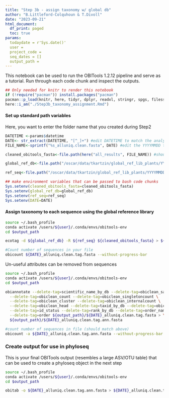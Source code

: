 ```yaml
---
title: "Step 3b - assign taxonomy w/ global db"
author: "B.Littleford-Colquhoun & T.Divoll"
date: "2023-09-21"
html_document:
  df_print: paged
  toc: true
params:
  todaydate = r'Sys.date()'
  user =
  project_code = 
  seq_dates = []
  output_path = 
---
```

This notebook can be used to run the OBITools 1.2.12 pipeline and serve as a tutorial. Run through each code chunk and inspect the outputs.

```r
## Only needed for knitr to render this notebook
if (!require("pacman")) install.packages("pacman")
pacman::p_load(knitr, here, tidyr, dplyr, readxl, stringr, spgs, filesstrings)
here::i_am("./Step3b_taxonomy_assignment.Rmd")
```

#### Set up standard path variables
Here, you want to enter the folder name that you created during Step2

```r
DATETIME <-params$datetime
DATE<- str_extract(DATETIME, "[^_]+") #edit DATETIME to match the analysis folder name that was created when running step2, if not still saved in your R environment
FILE_NAME<-sprintf("%s_alluniq.clean.fasta", DATE) #edit the YYYYMMDD to match the date of the file you created at the end of step2 in the "merged_path" directory.

cleaned_obitools_fasta<-file.path(here("all_results", FILE_NAME)) #should not need to edit this code as it pulls the date and file name you set in the previous 2 lines of code

global_ref_db<-file.path("/oscar/data/tkartzin/global_ref_lib_plants/YYYYMMDD/YYYYMMDD_ecoPCRformat") #-d in ecotag; ecoPCR taxonomy Database name. Need to edit YYYYMMDD and name of taxonomy database to match that of the most recent global reference library you want to use.

ref_seq<-file.path("/oscar/data/tkartzin/global_ref_lib_plants/YYYYMMDD/db_YYYYMMDD_P6set.fasta") #-R in ecotag; fasta file containing the reference sequences. Need to edit YYYYMMDD and name of fasta file to match that of the most recent global reference library you want to use. 
```

```r
## make environment variables that can be passed to bash code chunks
Sys.setenv(cleaned_obitools_fasta=cleaned_obitools_fasta)
Sys.setenv(global_ref_db=global_ref_db)
Sys.setenv(ref_seq=ref_seq)
Sys.setenv(DATE=DATE)
```

#### Assign taxonomy to each sequence using the global reference library
```bash
source ~/.bash_profile
conda activate /users/${user}/.conda/envs/obitools-env
cd $output_path

ecotag -d ${global_ref_db} -R ${ref_seq} ${cleaned_obitools_fasta} > ${DATE}_alluniq.clean.tag.fasta

#Count number of sequences in your file
obicount ${DATE}_alluniq.clean.tag.fasta --without-progress-bar
```

Un-useful attributes can be removed from sequences
```bash
source ~/.bash_profile
conda activate /users/${user}/.conda/envs/obitools-env
cd $output_path

obiannotate --delete-tag=scientific_name_by_db --delete-tag=obiclean_samplecount \
  --delete-tag=obiclean_count --delete-tag=obiclean_singletoncount \
  --delete-tag=obiclean_cluster --delete-tag=obiclean_internalcount \
  --delete-tag=obiclean_head --delete-tag=taxid_by_db --delete-tag=obiclean_headcount \
  --delete-tag=id_status --delete-tag=rank_by_db --delete-tag=order_name \
  --delete-tag=order ${output_path}/${DATE}_alluniq.clean.tag.fasta > \
  ${output_path}/${DATE}_alluniq.clean.tag.ann.fasta

#count number of sequences in file (should match above)
obicount -a ${DATE}_alluniq.clean.tag.ann.fasta --without-progress-bar
```

### Create output for use in phyloseq
This is your final OBITools output (resembles a large ASV/OTU table) that can be used to create a phyloseq object in the next step
```bash
source ~/.bash_profile
conda activate /users/${user}/.conda/envs/obitools-env
cd $output_path

obitab -o ${DATE}_alluniq.clean.tag.ann.fasta > ${DATE}_alluniq.clean.tag.ann.tab
```
